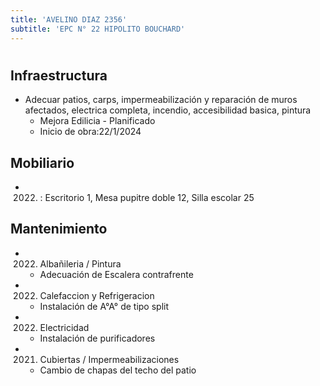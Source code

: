 ```yaml
---
title: 'AVELINO DIAZ 2356'
subtitle: 'EPC N° 22 HIPOLITO BOUCHARD'
---
```


#
## Infraestructura

* Adecuar patios, carps, impermeabilización y reparación de muros afectados, electrica completa, incendio, accesibilidad basica, pintura 
    + Mejora Edilicia - Planificado 
    + Inicio de obra:22/1/2024 



## Mobiliario

*  (2022) : Escritorio 1, Mesa pupitre doble 12, Silla escolar 25 





## Mantenimiento

*  (2022) Albañileria / Pintura 
    + Adecuación de Escalera contrafrente

*  (2022) Calefaccion y Refrigeracion 
    + Instalación de A°A° de tipo split

*  (2022) Electricidad 
    + Instalación de purificadores

*  (2021) Cubiertas / Impermeabilizaciones 
    + Cambio de chapas del techo del patio






